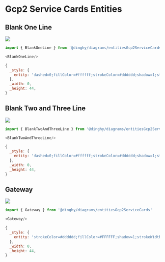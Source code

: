 
# Gcp2 Service Cards Entities


## Blank One Line

<Tabs>
  <TabItem value="Preview">

![](./blank-one-line.png#drawio)

  </TabItem>
  <TabItem value="Usage">
    
```js
import { BlankOneLine } from '@dinghy/diagrams/entitiesGcp2ServiceCards'

<BlankOneLine/>
```

  </TabItem>
  <TabItem value="Definition">
    
```js
{
  _style: {
    entity: 'dashed=0;fillColor=#ffffff;strokeColor=#dddddd;shadow=1;strokeWidth=1;labelPosition=center;verticalLabelPosition=middle;align=left;verticalAlign=middle;spacingLeft=5;fontSize=12;whiteSpace=wrap;html=1;',
  },
  _width: 0,
  _height: 44,
}
```

  </TabItem>
</Tabs>


## Blank Two and Three Line

<Tabs>
  <TabItem value="Preview">

![](./blank-two-and-three-line.png#drawio)

  </TabItem>
  <TabItem value="Usage">
    
```js
import { BlankTwoAndThreeLine } from '@dinghy/diagrams/entitiesGcp2ServiceCards'

<BlankTwoAndThreeLine/>
```

  </TabItem>
  <TabItem value="Definition">
    
```js
{
  _style: {
    entity: 'dashed=0;fillColor=#ffffff;strokeColor=#dddddd;shadow=1;strokeWidth=1;labelPosition=center;verticalLabelPosition=middle;align=left;verticalAlign=middle;spacingLeft=5;fontSize=12;whiteSpace=wrap;',
  },
  _width: 0,
  _height: 44,
}
```

  </TabItem>
</Tabs>


## Gateway

<Tabs>
  <TabItem value="Preview">

![](./gateway.png#drawio)

  </TabItem>
  <TabItem value="Usage">
    
```js
import { Gateway } from '@dinghy/diagrams/entitiesGcp2ServiceCards'

<Gateway/>
```

  </TabItem>
  <TabItem value="Definition">
    
```js
{
  _style: {
    entity: 'strokeColor=#dddddd;fillColor=#FFFFFF;shadow=1;strokeWidth=1;rounded=1;absoluteArcSize=1;arcSize=2;',
  },
  _width: 0,
  _height: 44,
}
```

  </TabItem>
</Tabs>

